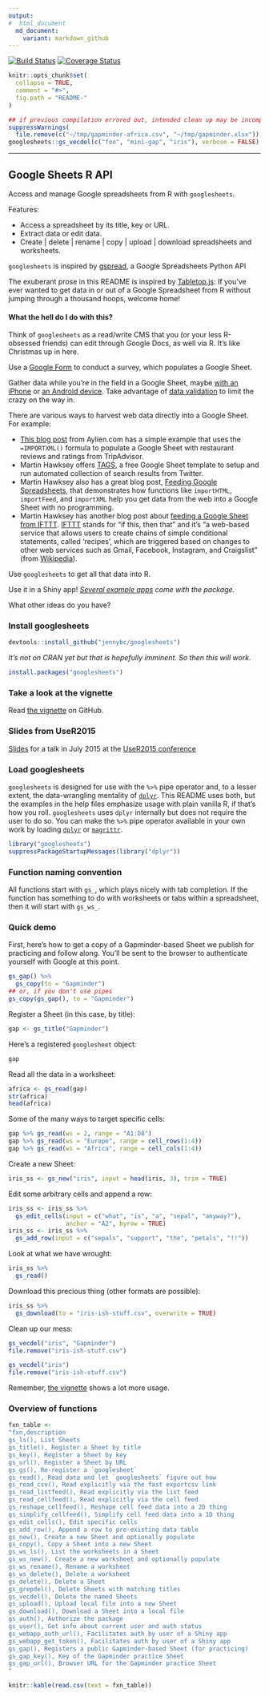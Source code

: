 ```yaml
---
output:
#  html_document
  md_document:
    variant: markdown_github
---
```


<!-- README.md is generated from README.Rmd. Please edit that file -->

[![Build Status](https://travis-ci.org/jennybc/googlesheets.svg?branch=master)](https://travis-ci.org/jennybc/googlesheets) [![Coverage Status](https://coveralls.io/repos/jennybc/googlesheets/badge.svg)](https://coveralls.io/r/jennybc/googlesheets)

```r
knitr::opts_chunk$set(
  collapse = TRUE,
  comment = "#>",
  fig.path = "README-"
)
```

```r
## if previous compilation errored out, intended clean up may be incomplete
suppressWarnings(
  file.remove(c("~/tmp/gapminder-africa.csv", "~/tmp/gapminder.xlsx")))
googlesheets::gs_vecdel(c("foo", "mini-gap", "iris"), verbose = FALSE)
```
---

Google Sheets R API
---

Access and manage Google spreadsheets from R with `googlesheets`. 

Features:

  - Access a spreadsheet by its title, key or URL.
  - Extract data or edit data.
  - Create | delete | rename | copy | upload | download spreadsheets and worksheets.

`googlesheets` is inspired by [gspread](https://github.com/burnash/gspread), a Google Spreadsheets Python API

The exuberant prose in this README is inspired by [Tabletop.js](https://github.com/jsoma/tabletop): If you've ever wanted to get data in or out of a Google Spreadsheet from R without jumping through a thousand hoops, welcome home!

#### What the hell do I do with this?

Think of `googlesheets` as a read/write CMS that you (or your less R-obsessed friends) can edit through Google Docs, as well via R. It's like Christmas up in here.

Use a [Google Form](http://www.google.com/forms/about/) to conduct a survey, which populates a Google Sheet.

Gather data while you're in the field in a Google Sheet, maybe [with an iPhone](https://itunes.apple.com/us/app/google-sheets/id842849113?mt=8) or [an Android device](https://play.google.com/store/apps/details?id=com.google.android.apps.docs.editors.sheets&hl=en). Take advantage of [data validation](https://support.google.com/docs/answer/139705?hl=en) to limit the crazy on the way in.

There are various ways to harvest web data directly into a Google Sheet. For example:

  * [This blog post](http://blog.aylien.com/post/114757623598/sentiment-analysis-of-restaurant-reviews) from Aylien.com has a simple example that uses the `=IMPORTXML()` formula to populate a Google Sheet with restaurant reviews and ratings from TripAdvisor.
  * Martin Hawksey offers [TAGS](https://tags.hawksey.info), a free Google Sheet template to setup and run automated collection of search results from Twitter.
  * Martin Hawksey also has a great blog post, [Feeding Google Spreadsheets](https://mashe.hawksey.info/2012/10/feeding-google-spreadsheets-exercises-in-import/), that demonstrates how functions like `importHTML`, `importFeed`, and `importXML` help you get data from the web into a Google Sheet with no programming.
  * Martin Hawksey has another blog post about [feeding a Google Sheet from IFTTT](https://mashe.hawksey.info/2012/09/ifttt-if-i-do-that-on-insert-social-networkrss-feedother-then-add-row-to-google-spreadsheet/). [IFTTT](https://ifttt.com) stands for "if this, then that" and it's "a web-based service that allows users to create chains of simple conditional statements, called 'recipes', which are triggered based on changes to other web services such as Gmail, Facebook, Instagram, and Craigslist" (from [Wikipedia](http://en.wikipedia.org/wiki/IFTTT)).

Use `googlesheets` to get all that data into R.

Use it in a Shiny app! *[Several example apps](inst/shiny-examples) come with the package.*

What other ideas do you have?
  
### Install googlesheets

```r
devtools::install_github("jennybc/googlesheets")
```

*It's not on CRAN yet but that is hopefully imminent. So then this will work.*

```r
install.packages("googlesheets")
```

### Take a look at the vignette

Read [the vignette](http://htmlpreview.github.io/?https://raw.githubusercontent.com/jennybc/googlesheets/master/vignettes/basic-usage.html) on GitHub.

### Slides from UseR2015

[Slides](https://speakerdeck.com/jennybc/googlesheets-talk-at-user2015) for a talk in July 2015 at the [UseR2015 conference](http://user2015.math.aau.dk)

### Load googlesheets

`googlesheets` is designed for use with the `%>%` pipe operator and, to a lesser extent, the data-wrangling mentality of [`dplyr`](http://cran.r-project.org/web/packages/dplyr/index.html). This README uses both, but the examples in the help files emphasize usage with plain vanilla R, if that's how you roll. `googlesheets` uses `dplyr` internally but does not require the user to do so. You can make the `%>%` pipe operator available in your own work by loading [`dplyr`](http://cran.r-project.org/web/packages/dplyr/index.html) or [`magrittr`](http://cran.r-project.org/web/packages/magrittr/index.html).

```r
library("googlesheets")
suppressPackageStartupMessages(library("dplyr"))
```

### Function naming convention

All functions start with `gs_`, which plays nicely with tab completion. If the function has something to do with worksheets or tabs within a spreadsheet, then it will start with `gs_ws_`.

### Quick demo

First, here's how to get a copy of a Gapminder-based Sheet we publish for practicing and follow along. You'll be sent to the browser to authenticate yourself with Google at this point.

```r
gs_gap() %>% 
  gs_copy(to = "Gapminder")
## or, if you don't use pipes
gs_copy(gs_gap(), to = "Gapminder")
```

Register a Sheet (in this case, by title):

```r
gap <- gs_title("Gapminder")

```

Here's a registered `googlesheet` object:

```r
gap
```

Read all the data in a worksheet:

```r
africa <- gs_read(gap)
str(africa)
head(africa)
```

Some of the many ways to target specific cells:

```r
gap %>% gs_read(ws = 2, range = "A1:D8")
gap %>% gs_read(ws = "Europe", range = cell_rows(1:4))
gap %>% gs_read(ws = "Africa", range = cell_cols(1:4))
```

Create a new Sheet:

```r
iris_ss <- gs_new("iris", input = head(iris, 3), trim = TRUE)
```

Edit some arbitrary cells and append a row:

```r
iris_ss <- iris_ss %>% 
  gs_edit_cells(input = c("what", "is", "a", "sepal", "anyway?"),
                anchor = "A2", byrow = TRUE)
iris_ss <- iris_ss %>% 
  gs_add_row(input = c("sepals", "support", "the", "petals", "!!"))
```

Look at what we have wrought:

```r
iris_ss %>% 
  gs_read()
```

Download this precious thing (other formats are possible):

```r
iris_ss %>% 
  gs_download(to = "iris-ish-stuff.csv", overwrite = TRUE)
```

Clean up our mess:

```r
gs_vecdel("iris", "Gapminder")
file.remove("iris-ish-stuff.csv")
```

```r
gs_vecdel("iris")
file.remove("iris-ish-stuff.csv")
```

Remember, [the vignette](http://htmlpreview.github.io/?https://raw.githubusercontent.com/jennybc/googlesheets/master/vignettes/basic-usage.html) shows a lot more usage.

### Overview of functions

```r
fxn_table <-
"fxn,description
gs_ls(), List Sheets
gs_title(), Register a Sheet by title
gs_key(), Register a Sheet by key
gs_url(), Register a Sheet by URL
gs_gs(), Re-register a `googlesheet`
gs_read(), Read data and let `googlesheets` figure out how
gs_read_csv(), Read explicitly via the fast exportcsv link
gs_read_listfeed(), Read explicitly via the list feed
gs_read_cellfeed(), Read explicitly via the cell feed
gs_reshape_cellfeed(), Reshape cell feed data into a 2D thing
gs_simplify_cellfeed(), Simplify cell feed data into a 1D thing
gs_edit_cells(), Edit specific cells
gs_add_row(), Append a row to pre-existing data table
gs_new(), Create a new Sheet and optionally populate
gs_copy(), Copy a Sheet into a new Sheet
gs_ws_ls(), List the worksheets in a Sheet
gs_ws_new(), Create a new worksheet and optionally populate
gs_ws_rename(), Rename a worksheet
gs_ws_delete(), Delete a worksheet
gs_delete(), Delete a Sheet
gs_grepdel(), Delete Sheets with matching titles
gs_vecdel(), Delete the named Sheets 
gs_upload(), Upload local file into a new Sheet
gs_download(), Download a Sheet into a local file
gs_auth(), Authorize the package
gs_user(), Get info about current user and auth status
gs_webapp_auth_url(), Facilitates auth by user of a Shiny app
gs_webapp_get_token(), Facilitates auth by user of a Shiny app
gs_gap(), Registers a public Gapminder-based Sheet (for practicing)
gs_gap_key(), Key of the Gapminder practice Sheet
gs_gap_url(), Browser URL for the Gapminder practice Sheet
"
```

```r
knitr::kable(read.csv(text = fxn_table))
```

